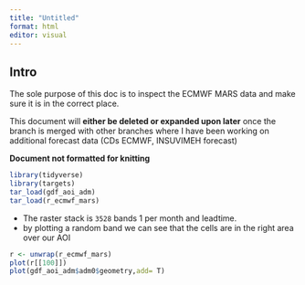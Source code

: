 ```yaml
---
title: "Untitled"
format: html
editor: visual
---
```


## Intro

The sole purpose of this doc is to inspect the ECMWF MARS data and make sure it is in the correct place.

This document will **either be deleted or expanded upon later** once the branch is merged with other branches where I have been working on additional forecast data (CDs ECMWF, INSUVIMEH forecast)

**Document not formatted for knitting**


```r
library(tidyverse)
library(targets)
tar_load(gdf_aoi_adm)
tar_load(r_ecmwf_mars)
```

- The raster stack is `3528` bands 1 per month and leadtime.
- by plotting a random band we can see that the cells are in the right area over our AOI

```r
r <- unwrap(r_ecmwf_mars)
plot(r[[100]])
plot(gdf_aoi_adm$adm0$geometry,add= T)
```


